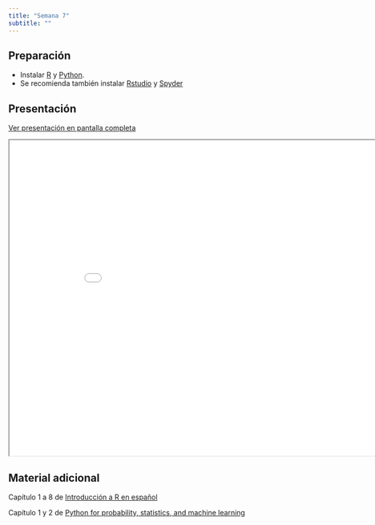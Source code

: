 ```yaml
---
title: "Semana 7"
subtitle: ""
---
```


## Preparación

- Instalar [R](https://www.r-project.org/) y [Python](https://www.python.org/).
- Se recomienda también instalar [Rstudio](https://www.rstudio.com/) y [Spyder](https://www.spyder-ide.org/)

## Presentación

[Ver presentación en pantalla completa](../slides/lec_week7.html)

```{=html}
<iframe class="slide-deck" src="../slides/lec_week7.html" height="630" width="900"></iframe>
```

## Material adicional

Capítulo 1 a 8 de [Introducción a R en español](https://cran.r-project.org/doc/contrib/R-intro-1.1.0-espanol.1.pdf)

Capítulo 1 y 2 de [Python for probability, statistics, and machine learning](https://github.com/YikaiZhangskye/ML/blob/master/Unpingco%20J.%20-%20Python%20for%20Probability%2C%20Statistics%2C%20and%20Machine%20Learning%20-%202016.pdf)